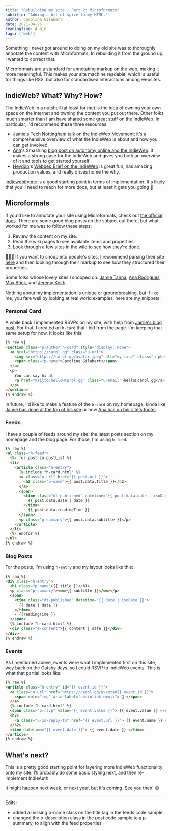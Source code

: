```yaml
---
title: "Rebuilding my site - Part 2: Microformats"
subtitle: "Adding a bit of spice to my HTML."
author: Carolina Gilabert
date: 2021-04-26
readingTime: 4 min
tags: ["web"]
---
```


Something I never got around to doing on my old site was to thoroughly annotate the content with Microformats. In rebuilding it from the ground up, I wanted to correct that.

Microformats are a standard for annotating markup on the web, making it more meaningful. This makes your site machine readable, which is useful for things like RSS, but also for standardised interactions among websites.

## IndieWeb? What? Why? How?

The IndieWeb in a nutshell (at least for me) is the idea of owning your own space on the internet and owning the content you put out there. Other folks much smarter than I am have shared some great stuff on the IndieWeb. In particular, I'd recommend these three resources:

- [Jamie](https://www.jvt.me)'s Tech Nottingham [talk on the IndieWeb Movement](https://www.youtube.com/watch?v=qFXOZww5mmE): it's a comprehensive overview of what the IndieWeb is about and how you can get involved.
- [Ana](https://ohhelloana.blog)'s Smashing [blog post on autonomy online and the IndieWeb](https://www.smashingmagazine.com/2020/08/autonomy-online-indieweb/): it makes a strong case for the IndieWeb and gives you both an overview of it and tools to get started yourself.
- [Heydon](https://heydonworks.com)'s [Webbed Brief on the IndieWeb](https://briefs.video/videos/why-the-indieweb/) is great fun, has amazing production values, and really drives home the why.

[indiewebify.me](http://indiewebify.me/) is a good starting point in terms of implementation. It's likely that you'll need to reach for more docs, but at least it gets you going 🙂

## Microformats

If you'd like to annotate your site using Microformats, check out [the official docs](https://microformats.io/). There are some good blog posts on the subject out there, but what worked for me was to follow these steps:

1. Review the content on my site.
2. Read the wiki pages to see available items and properties.
3. Look through a few sites in the wild to see how they're done.

🕵🏼‍♀️ If you want to snoop into people's sites, I recommend parsing their site [here](https://php.microformats.io/) and then looking through their markup to see how they structured their properties.

Some folks whose lovely sites I snooped on: [Jamie Tanna](https://www.jvt.me/), [Ana Rodrigues](https://ohhelloana.blog/), [Max Böck](https://mxb.dev/), and [Jeremy Keith](https://adactio.com/).

Nothing about my implementation is unique or groundbreaking, but if like me, you fare well by looking at real world examples, here are my snippets:

### Personal Card

A while back I implemented RSVPs on my site, with help from [Jamie's blog post](https://www.jvt.me/posts/2019/08/21/rsvp-from-your-website/). For that, I created an `h-card` that I hid from the page. I'm keeping that same setup for now. It looks like this:

```html
{% raw %}
<section class="p-author h-card" style="display: none">
  <a href="https://carol.gg" class="u-url">
    <img src="https://carol.gg/avatar.jpeg" alt="my face" class="u-photo" />
    <span class="p-name">Carolina Gilabert</span>
  </a>
  <p>
    You can say hi at
    <a href="mailto:hello@carol.gg" class="u-email">hello@carol.gg</a>
  </p>
</section>
{% endraw %}
```

In future, I'd like to make a feature of the `h-card` on my homepage, kinda like [Jamie has done at the top of his site](https://www.jvt.me/) or how [Ana has on her site's footer](https://ohhelloana.blog/).

### Feeds

I have a couple of feeds around my site: the latest posts section on my homepage and the blog page. For those, I'm using `h-feed`:

```html
{% raw %}
<ul class="h-feed">
  {%- for post in postList %}
  <li>
    <article class="h-entry">
      {% include "h-card.html" %}
      <a class="u-url" href="{{ post.url }}">
        <h2 class="p-name">{{ post.data.title }}</h2>
      </a>
      <span>
        <time class="dt-published" datetime="{{ post.data.date | isoDate }}">
          {{ post.data.date | date }}
        </time>
        · {{ post.data.readingTime }}
      </span>
      <p class="p-summary">{{ post.data.subtitle }}</p>
    </article>
  </li>
  {%- endfor %}
</ul>
{% endraw %}
```

### Blog Posts

For the posts, I'm using `h-entry` and my layout looks like this:

```html
{% raw %}
<div class="h-entry">
  <h1 class="p-name">{{ title }}</h1>
  <p class="p-summary"><em>{{ subtitle }}</em></p>
  <span>
    <time class="dt-published" datetime="{{ date | isoDate }}">
      {{ date | date }}
    </time>
    · {{readingTime }}
  </span>
  {% include "h-card.html" %}
  <div class="e-content">{{ content | safe }}</div>
</div>
{% endraw %}
```

### Events

As I mentioned above, events were what I implemented first on this site, way back on the Gatsby days, so I could RSVP to IndieWeb events. This is what that partial looks like:

```html
{% raw %}
<article class="h-entry" id="{{ event.id }}">
  <a class="u-url" href="https://carol.gg/events#{{ event.id }}">
    <span role="img" aria-label="chainlink emoji"> 🔗 </span>
  </a>
  {% include "h-card.html" %}
  <span class="p-rsvp" value="{{ event.value }}"> {{ event.value }} </span>
  <h2>
    <a class="u-in-reply-to" href="{{ event.url }}"> {{ event.name }} </a>
  </h2>
  <time datetime="{{ event.date }}"> {{ event.date }} </time>
</article>
{% endraw %}
```

## What's next?

This is a pretty good starting point for layering more IndieWeb functionality onto my site. I'll probably do some basic styling next, and then re-implement IndieAuth.

It might happen next week, or next year, but it's coming. See you then! 😄

---

Edits:

- added a missing p-name class on the title tag in the feeds code sample
- changed the p-description class in the post code sample to a p-summary, to align with the feed properties
